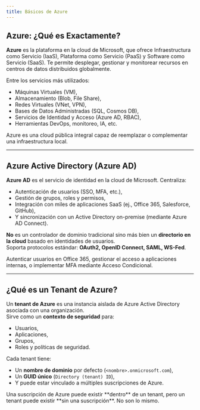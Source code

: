 ```yaml
---
title: Básicos de Azure
---
```

## Azure: ¿Qué es Exactamente?

**Azure** es la plataforma en la cloud de Microsoft, que ofrece Infraestructura como Servicio (IaaS), Plataforma como Servicio (PaaS) y Software como Servicio (SaaS). Te permite desplegar, gestionar y monitorear recursos en centros de datos distribuidos globalmente.

Entre los servicios más utilizados:
- Máquinas Virtuales (VM),
- Almacenamiento (Blob, File Share),
- Redes Virtuales (VNet, VPN),
- Bases de Datos Administradas (SQL, Cosmos DB),
- Servicios de Identidad y Acceso (Azure AD, RBAC),
- Herramientas DevOps, monitoreo, IA, etc.

<Callout title="Punto Clave">
Azure es una cloud pública integral capaz de reemplazar o complementar una infraestructura local.
</Callout>

---

## Azure Active Directory (Azure AD)

**Azure AD** es el servicio de identidad en la cloud de Microsoft. Centraliza:
- Autenticación de usuarios (SSO, MFA, etc.),
- Gestión de grupos, roles y permisos,
- Integración con miles de aplicaciones SaaS (ej., Office 365, Salesforce, GitHub),
- Y sincronización con un Active Directory on-premise (mediante Azure AD Connect).

**No** es un controlador de dominio tradicional sino más bien un **directorio en la cloud** basado en identidades de usuarios.  
Soporta protocolos estándar: **OAuth2, OpenID Connect, SAML, WS-Fed**.

<Callout title="Caso de Uso Común">
Autenticar usuarios en Office 365, gestionar el acceso a aplicaciones internas, o implementar MFA mediante Acceso Condicional.
</Callout>

---

## ¿Qué es un Tenant de Azure?

Un **tenant de Azure** es una instancia aislada de Azure Active Directory asociada con una organización.  
Sirve como un **contexto de seguridad** para:
- Usuarios,
- Aplicaciones,
- Grupos,
- Roles y políticas de seguridad.

Cada tenant tiene:
- Un **nombre de dominio** por defecto (`<nombre>.onmicrosoft.com`),
- Un **GUID único** (`Directory (tenant) ID`),
- Y puede estar vinculado a múltiples suscripciones de Azure.

<Callout title="Importante">
Una suscripción de Azure puede existir **dentro** de un tenant, pero un tenant puede existir **sin una suscripción**. No son lo mismo.
</Callout>